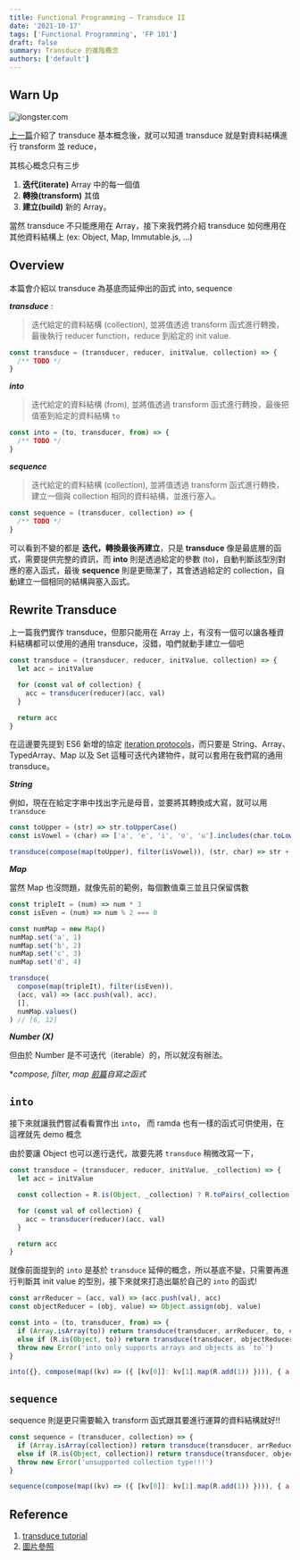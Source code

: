 ```yaml
---
title: Functional Programming – Transduce II
date: '2021-10-17'
tags: ['Functional Programming', 'FP 101']
draft: false
summary: Transduce 的進階概念
authors: ['default']
---
```


<TOCInline toc={props.toc} asDisclosure />

## Warn Up

![jlongster.com](https://i.imgur.com/G92vQBS.png)

[上一篇](https://ithelp.ithome.com.tw/articles/10269569)介紹了 transduce 基本概念後，就可以知道 transduce 就是對資料結構進行 transform 並 reduce，

其核心概念只有三步

1. **迭代(iterate)** Array 中的每一個值
2. **轉換(transform)** 其值
3. **建立(build)** 新的 Array。

當然 transduce 不只能應用在 Array，接下來我們將介紹 transduce 如何應用在其他資料結構上 (ex: Object, Map, Immutable.js, ...)

## Overview

本篇會介紹以 transduce 為基底而延伸出的函式 into, sequence

**_transduce_** :

> 迭代給定的資料結構 (collection), 並將值透過 transform 函式進行轉換，最後執行 reducer function，reduce 到給定的 init value.

```js
const transduce = (transducer, reducer, initValue, collection) => {
  /** TODO */
}
```

**_into_**

> 迭代給定的資料結構 (from), 並將值透過 transform 函式進行轉換，最後把值塞到給定的資料結構 `to`

```js
const into = (to, transducer, from) => {
  /** TODO */
}
```

**_sequence_**

> 迭代給定的資料結構 (collection), 並將值透過 transform 函式進行轉換，建立一個與 collection 相同的資料結構，並進行塞入。

```js
const sequence = (transducer, collection) => {
  /** TODO */
}
```

可以看到不變的都是 **迭代，轉換最後再建立**，只是 **transduce** 像是最底層的函式，需要提供完整的資訊，而 **into** 則是透過給定的參數 (to)，自動判斷該型別對應的塞入函式，最後 **sequence** 則是更簡潔了，其會透過給定的 collection，自動建立一個相同的結構與塞入函式。

## Rewrite Transduce

上一篇我們實作 transduce，但那只能用在 Array 上，有沒有一個可以讓各種資料結構都可以使用的通用 transduce，沒錯，咱們就動手建立一個吧

```js
const transduce = (transducer, reducer, initValue, collection) => {
  let acc = initValue

  for (const val of collection) {
    acc = transducer(reducer)(acc, val)
  }

  return acc
}
```

在這邊要先提到 ES6 新增的協定 [iteration protocols](https://developer.mozilla.org/zh-TW/docs/Web/JavaScript/Reference/Iteration_protocols)，而只要是 String、Array、TypedArray、Map 以及 Set 這種可迭代內建物件，就可以套用在我們寫的通用 transduce。

**_String_**

例如，現在在給定字串中找出字元是母音，並要將其轉換成大寫，就可以用 `transduce`

```js
const toUpper = (str) => str.toUpperCase()
const isVowel = (char) => ['a', 'e', 'i', 'o', 'u'].includes(char.toLowerCase())

transduce(compose(map(toUpper), filter(isVowel)), (str, char) => str + char, '', 'JingHuangSu') // IUAU
```

**_Map_**

當然 Map 也沒問題，就像先前的範例，每個數值乘三並且只保留偶數

```js
const tripleIt = (num) => num * 3
const isEven = (num) => num % 2 === 0

const numMap = new Map()
numMap.set('a', 1)
numMap.set('b', 2)
numMap.set('c', 3)
numMap.set('d', 4)

transduce(
  compose(map(tripleIt), filter(isEven)),
  (acc, val) => (acc.push(val), acc),
  [],
  numMap.values()
) // [6, 12]
```

**_Number (X)_**

但由於 Number 是不可迭代（iterable）的，所以就沒有辦法。

\*_compose, filter, map [前篇](https://ithelp.ithome.com.tw/articles/10269569)自寫之函式_

## `into`

接下來就讓我們嘗試看看實作出 `into`， 而 ramda 也有一樣的函式可供使用，在這裡就先 demo 概念

由於要讓 Object 也可以進行迭代，故要先將 `transduce` 稍微改寫一下，

```js
const transduce = (transducer, reducer, initValue, _collection) => {
  let acc = initValue

  const collection = R.is(Object, _collection) ? R.toPairs(_collection) : _collection

  for (const val of collection) {
    acc = transducer(reducer)(acc, val)
  }

  return acc
}
```

就像前面提到的 `into` 是基於 `transduce` 延伸的概念，所以基底不變，只需要再進行判斷其 init value 的型別，接下來就來打造出屬於自己的 `into` 的函式!

```js
const arrReducer = (acc, val) => (acc.push(val), acc)
const objectReducer = (obj, value) => Object.assign(obj, value)

const into = (to, transducer, from) => {
  if (Array.isArray(to)) return transduce(transducer, arrReducer, to, collection)
  else if (R.is(Object, to)) return transduce(transducer, objectReducer, to, collection)
  throw new Error('into only supports arrays and objects as `to`')
}

into({}, compose(map((kv) => ({ [kv[0]]: kv[1].map(R.add(1)) }))), { a: [1, 2, 3], b: [2, 3, 4] }) // {a: [2, 3, 4], b: [3, 4, 5]}
```

## `sequence`

sequence 則是更只需要輸入 transform 函式跟其要進行運算的資料結構就好!!

```js
const sequence = (transducer, collection) => {
  if (Array.isArray(collection)) return transduce(transducer, arrReducer, [], collection)
  else if (R.is(Object, collection)) return transduce(transducer, objectReducer, {}, collection)
  throw new Error('unsupported collection type!!!')
}

sequence(compose(map((kv) => ({ [kv[0]]: kv[1].map(R.add(1)) }))), { a: [1, 2, 3], b: [2, 3, 4] }) // {a: [2, 3, 4], b: [3, 4, 5]}
```

## Reference

1. [transduce tutorial](https://egghead.io/courses/quickly-transform-data-with-transducers)
2. [圖片參照](https://archive.jlongster.com/Transducers.js--A-JavaScript-Library-for-Transformation-of-Data)
